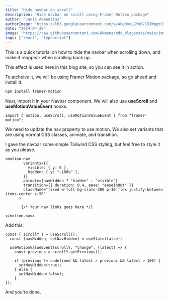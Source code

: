 ```yaml
---
title: "Hide navbar on scroll"
description: "Hide navbar on scroll using Framer Motion package"
author: "Janis Akmentins"
authorImage: "https://lh3.googleusercontent.com/a/ACg8ocLZYmR7151WggtCmwlpqbsvDxMcTxva3CQzxRm8q123b3o=s96-c"
date: "2024-04-20"
image: "https://raw.githubusercontent.com/Akmenz/mdx_blogposts/main/images/framer.png"
tags: ["react", "typescript"]
---
```


This is a quick tutorial on how to hide the navbar when scrolling down, and make it reappear when scrolling back up.

This effect is used here in this blog site, so you can see it in action.

To atcheive it, we will be using Framer Motion package, so go ahead and install it.

```bash
npm install framer-motion
```

Next, import it in your Navbar component. We will also use **useScroll** and **useMotionValueEvent** hooks.

```tsx
import { motion, useScroll, useMotionValueEvent } from "framer-motion";
```

We need to update the nav property to use motion. We also set variants that are using normal CSS classes, animate, and transition.

I gave the navbar some simple Tailwind CSS styling, but feel free to style it as you please.

```tsx
<motion.nav
        variants={{
          visible: { y: 0 },
          hidden: { y: "-100%" },
        }}
        animate={navHidden ? "hidden" : "visible"}
        transition={{ duration: 0.4, ease: "easeInOut" }}
        className="fixed w-full bg-slate-300 p-10 flex justify-between items-center z-50"
      >
       
       {/* Your nav links goes here */}

</motion.nav>
```

Add this:

```tsx
const { scrollY } = useScroll();
  const [navHidden, setNavHidden] = useState(false);

  useMotionValueEvent(scrollY, "change", (latest) => {
    const previous = scrollY.getPrevious();

    if (previous != undefined && latest > previous && latest > 100) {
      setNavHidden(true);
    } else {
      setNavHidden(false);
    }
});
```

And you're done.